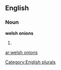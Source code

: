 
==English==

===Noun===
'''welsh onions'''

# {{plural of|[[welsh onion]]}}

[[Category:English plurals]]

[[ar:welsh onions]]